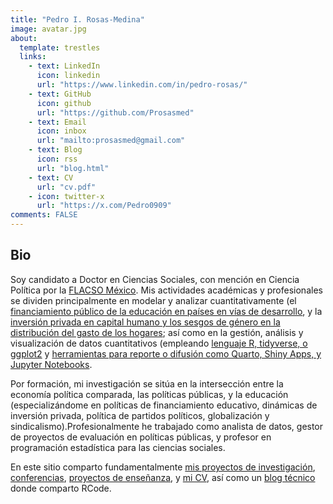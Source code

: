 ```yaml
---
title: "Pedro I. Rosas-Medina"
image: avatar.jpg
about:
  template: trestles
  links:
    - text: LinkedIn
      icon: linkedin
      url: "https://www.linkedin.com/in/pedro-rosas/"
    - text: GitHub
      icon: github
      url: "https://github.com/Prosasmed"
    - text: Email
      icon: inbox
      url: "mailto:prosasmed@gmail.com"
    - text: Blog
      icon: rss
      url: "blog.html"
    - text: CV
      url: "cv.pdf"
    - icon: twitter-x
      url: "https://x.com/Pedro0909"
comments: FALSE
---
```

::: {.column-page}

## Bio

Soy candidato a Doctor en Ciencias Sociales, con mención en Ciencia Política por la [FLACSO México](https://www.flacso.edu.mx). Mis actividades académicas y profesionales se dividen principalmente en modelar y analizar cuantitativamente 
(el [financiamiento público de la educación en países en vías de desarrollo](https://github.com/Prosasmed/tesis_flacso.git), y la 
[inversión privada en capital humano y los sesgos de género en la distribución del gasto de los hogares](https://github.com/Prosasmed/gasto_eduprivado_M-xico.git); así como en la gestión, análisis y visualización de datos cuantitativos (empleando
[lenguaje R, tidyverse, o ggplot2](blog.html) y
[herramientas para reporte o difusión como Quarto, Shiny Apps, y Jupyter Notebooks](https://prosasmed.github.io/usaer_dashboard/).

Por formación, mi investigación se sitúa en la intersección entre la economía política comparada, las políticas públicas, y la educación (especializándome en políticas de financiamiento educativo, dinámicas de inversión privada, política de partidos políticos, globalización y sindicalismo).Profesionalmente he trabajado como analista de datos, gestor de proyectos de evaluación en políticas públicas, y profesor en programación estadística para las ciencias sociales.

En este sitio comparto fundamentalmente [mis proyectos de investigación](papers), [conferencias](talks), [proyectos de enseñanza](teaching), y [mi CV](cv.pdf), así como un [blog técnico](blog.html) donde comparto RCode.
:::